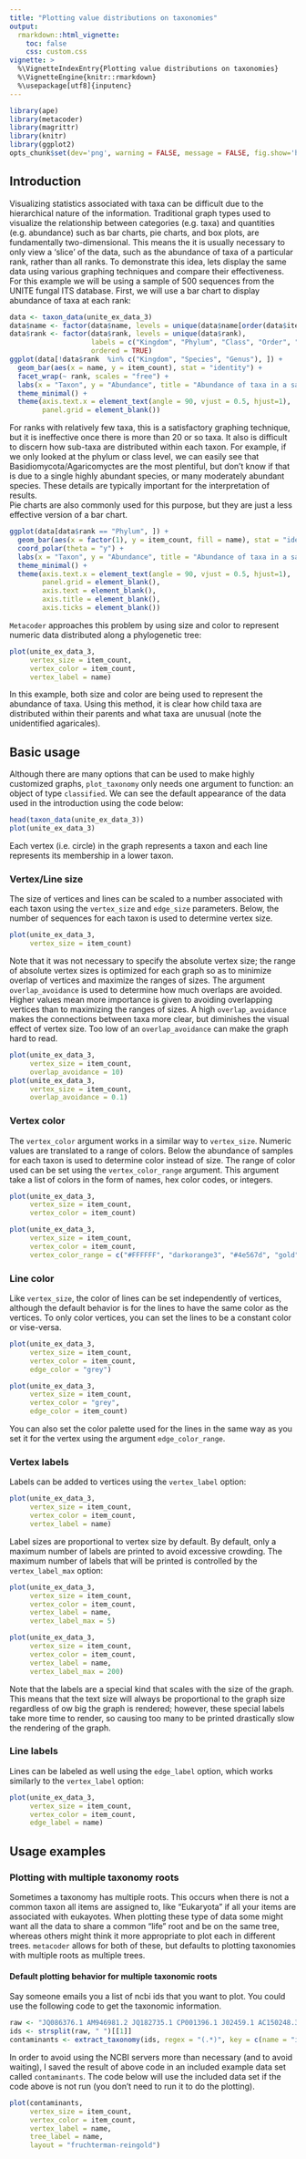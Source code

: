 ```yaml
---
title: "Plotting value distributions on taxonomies"
output:
  rmarkdown::html_vignette:
    toc: false
    css: custom.css
vignette: >
  %\VignetteIndexEntry{Plotting value distributions on taxonomies}
  %\VignetteEngine{knitr::rmarkdown}
  %\usepackage[utf8]{inputenc}
---
```


```r
library(ape)
library(metacoder)
library(magrittr)
library(knitr)
library(ggplot2)
opts_chunk$set(dev='png', warning = FALSE, message = FALSE, fig.show='hold', fig.width = 7, fig.height = 7)
```

## Introduction

Visualizing statistics associated with taxa can be difficult due to the hierarchical nature of the information.
Traditional graph types used to visualize the relationship between categories (e.g. taxa) and quantities (e.g. abundance) such as bar charts, pie charts, and box plots, are fundamentally two-dimensional. 
This means the it is usually necessary to only view a 'slice' of the data, such as the abundance of taxa of a particular rank, rather than all ranks. 
To demonstrate this idea, lets display the same data using various graphing techniques and compare their effectiveness.
For this example we will be using a sample of 500 sequences from the UNITE fungal ITS database.
First, we will use a bar chart to display abundance of taxa at each rank:


```r
data <- taxon_data(unite_ex_data_3)
data$name <- factor(data$name, levels = unique(data$name[order(data$item_count, decreasing = TRUE)]), ordered = TRUE)
data$rank <- factor(data$rank, levels = unique(data$rank),
                    labels = c("Kingdom", "Phylum", "Class", "Order", "Family", "Genus", "Species"), 
                    ordered = TRUE)
ggplot(data[!data$rank  %in% c("Kingdom", "Species", "Genus"), ]) + 
  geom_bar(aes(x = name, y = item_count), stat = "identity") +
  facet_wrap(~ rank, scales = "free") +
  labs(x = "Taxon", y = "Abundance", title = "Abundance of taxa in a sample of the UNITE database") +
  theme_minimal() +  
  theme(axis.text.x = element_text(angle = 90, vjust = 0.5, hjust=1), 
        panel.grid = element_blank())
```

For ranks with relatively few taxa, this is a satisfactory graphing technique, but it is ineffective once there is more than 20 or so taxa. 
It also is difficult to discern how sub-taxa are distributed within each taxon. 
For example, if we only looked at the phylum or class level, we can easily see that Basidiomycota/Agaricomyctes are the most plentiful, but don't know if that is due to a single highly abundant species, or many moderately abundant species.
These details are typically important for the interpretation of results.  
Pie charts are also commonly used for this purpose, but they are just a less effective version of a bar chart.

```r
ggplot(data[data$rank == "Phylum", ]) + 
  geom_bar(aes(x = factor(1), y = item_count, fill = name), stat = "identity") +
  coord_polar(theta = "y") +
  labs(x = "Taxon", y = "Abundance", title = "Abundance of taxa in a sample of the UNITE database") +
  theme_minimal() +  
  theme(axis.text.x = element_text(angle = 90, vjust = 0.5, hjust=1), 
        panel.grid = element_blank(), 
        axis.text = element_blank(),
        axis.title = element_blank(),
        axis.ticks = element_blank())
```


`Metacoder` approaches this problem by using size and color to represent numeric data distributed along a phylogenetic tree:

```r
plot(unite_ex_data_3,
     vertex_size = item_count,
     vertex_color = item_count,
     vertex_label = name)
```

In this example, both size and color are being used to represent the abundance of taxa.
Using this method, it is clear how child taxa are distributed within their parents and what taxa are unusual (note the unidentified agaricales). 


## Basic usage

Although there are many options that can be used to make highly customized graphs, `plot_taxonomy` only needs one argument to function: an object of type `classified`.
We can see the default appearance of the data used in the introduction using the code below:

```r
head(taxon_data(unite_ex_data_3))
plot(unite_ex_data_3)
```

Each vertex (i.e. circle) in the graph represents a taxon and each line represents its membership in a lower taxon. 

### Vertex/Line size

The size of vertices and lines can be scaled to a number associated with each taxon using the `vertex_size` and `edge_size` parameters. 
Below, the number of sequences for each taxon is used to determine vertex size.

```r
plot(unite_ex_data_3,
     vertex_size = item_count)
```

Note that it was not necessary to specify the absolute vertex size; the range of absolute vertex sizes is optimized for each graph so as to minimize overlap of vertices and maximize the ranges of sizes.
The argument `overlap_avoidance` is used to determine how much overlaps are avoided. 
Higher values mean more importance is given to avoiding overlapping vertices than to maximizing the ranges of sizes.
A high `overlap_avoidance` makes the connections between taxa more clear, but diminishes the visual effect of vertex size.
Too low of an `overlap_avoidance` can make the graph hard to read.

```r
plot(unite_ex_data_3,
     vertex_size = item_count,
     overlap_avoidance = 10)
plot(unite_ex_data_3,
     vertex_size = item_count,
     overlap_avoidance = 0.1)
```


### Vertex color

The `vertex_color` argument works in a similar way to `vertex_size`.
Numeric values are translated to a range of colors.
Below the abundance of samples for each taxon is used to determine color instead of size.
The range of color used can be set using the `vertex_color_range` argument. 
This argument take a list of colors in the form of names, hex color codes, or integers. 

```r
plot(unite_ex_data_3,
     vertex_size = item_count,
     vertex_color = item_count)

plot(unite_ex_data_3,
     vertex_size = item_count,
     vertex_color = item_count,
     vertex_color_range = c("#FFFFFF", "darkorange3", "#4e567d", "gold"))
```

### Line color

Like `vertex_size`, the color of lines can be set independently of vertices, although the default behavior is for the lines to have the same color as the vertices. 
To only color vertices, you can set the lines to be a constant color or vise-versa.

```r
plot(unite_ex_data_3,
     vertex_size = item_count,
     vertex_color = item_count,
     edge_color = "grey")

plot(unite_ex_data_3,
     vertex_size = item_count,
     vertex_color = "grey",
     edge_color = item_count)
```

You can also set the color palette used for the lines in the same way as you set it for the vertex using the argument `edge_color_range`. 

### Vertex labels 

Labels can be added to vertices using the `vertex_label` option:

```r
plot(unite_ex_data_3,
     vertex_size = item_count,
     vertex_color = item_count,
     vertex_label = name)
```

Label sizes are proportional to vertex size by default. 
By default, only a maximum number of labels are printed to avoid excessive crowding. 
The maximum number of labels that will be printed is controlled by the `vertex_label_max` option:

```r
plot(unite_ex_data_3,
     vertex_size = item_count,
     vertex_color = item_count,
     vertex_label = name,
     vertex_label_max = 5)

plot(unite_ex_data_3,
     vertex_size = item_count,
     vertex_color = item_count,
     vertex_label = name,
     vertex_label_max = 200)
```

Note that the labels are a special kind that scales with the size of the graph. 
This means that the text size will always be proportional to the graph size regardless of ow big the graph is rendered; however, these special labels take more time to render, so causing too many to be printed drastically slow the rendering of the graph. 

### Line labels 

Lines can be labeled as well using the `edge_label` option, which works similarly to the `vertex_label` option:

```r
plot(unite_ex_data_3,
     vertex_size = item_count,
     vertex_color = item_count,
     edge_label = name)
```


## Usage examples


### Plotting with multiple taxonomy roots

Sometimes a taxonomy has multiple roots.
This occurs when there is not a common taxon all items are assigned to, like "Eukaryota" if all your items are associated with eukayotes.
When plotting these type of data some might want all the data to share a common "life" root and be on the same tree, whereas others might think it more appropriate to plot each in different trees. 
`metacoder` allows for both of these, but defaults to plotting taxonomies with multiple roots as multiple trees.

#### Default plotting behavior for multiple taxonomic roots

Say someone emails you a list of ncbi ids that you want to plot.
You could use the following code to get the taxonomic information.

```r
raw <- "JQ086376.1 AM946981.2 JQ182735.1 CP001396.1 J02459.1 AC150248.3 X64334.1 CP001509.3 CP006698.1 AC198536.1 JF340119.2 KF771025.1 CP007136.1 CP007133.1 U39286.1 CP006584.1 EU421722.1 U03462.1 U03459.1 AC198467.1 V00638.1 CP007394.1 CP007392.1 HG941718.1 HG813083.1 HG813082.1 CP007391.1 HG813084.1 CP002516.1 KF561236.1 JX509734.1 AP010953.1 U39285.1 M15423.1 X98613.1 CP006784.1 CP007393.1 CU928163.2 AP009240.1 CP007025.1 CP006027.1 CP003301.1 CP003289.1 CP000946.1 CP002167.1 HG428755.1 JQ086370.1 CP001846.1 CP001925.1 X99439.1 AP010958.1 CP001368.1 AE014075.1 CP002212.1 CP003034.1 CP000243.1 AY940193.1 CP004009.1 JQ182732.1 U02453.1 AY927771.1 BA000007.2 CP003109.1 CP007390.1 U02426.1 U02425.1 CP006262.1 HG738867.1 U00096.3 FN554766.1 CP001855.1 L19898.1 AE005174.2 FJ188381.1 AK157373.1 JQ182733.1 U39284.1 U37692.1 AF129072.1 FM180568.1 CP001969.1 HE616528.1 CP002729.1 JF974339.1 AB248924.1 AB248923.1 CP002291.1 X98409.1 CU928161.2 CP003297.1 FJ797950.1 CP000038.1 U82598.1 CP002211.1 JQ806764.1 U03463.1 CP001665.1"
ids <- strsplit(raw, " ")[[1]]
contaminants <- extract_taxonomy(ids, regex = "(.*)", key = c(name = "item_id"))
```

In order to avoid using the NCBI servers more than necessary (and to avoid waiting), I saved the result of above code in an included example data set called `contaminants`.
The code below will use the included data set if the code above is not run (you don't need to run it to do the plotting). 

```r
plot(contaminants,
     vertex_size = item_count,
     vertex_color = item_count,
     vertex_label = name,
     tree_label = name,
     layout = "fruchterman-reingold")
```

